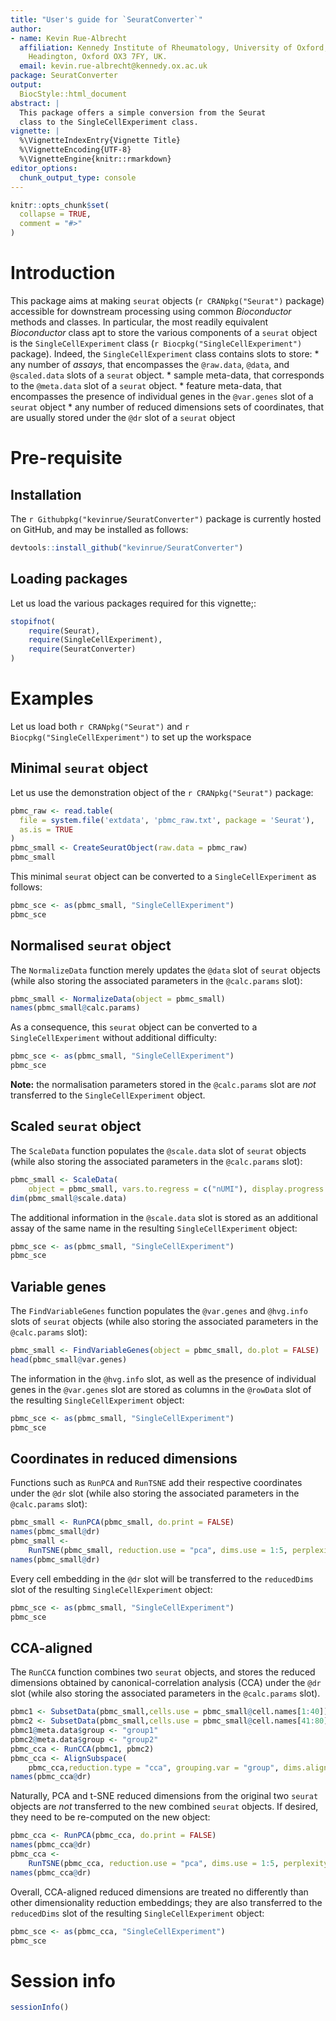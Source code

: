 ```yaml
---
title: "User's guide for `SeuratConverter`"
author:
- name: Kevin Rue-Albrecht
  affiliation: Kennedy Institute of Rheumatology, University of Oxford,
    Headington, Oxford OX3 7FY, UK.
  email: kevin.rue-albrecht@kennedy.ox.ac.uk
package: SeuratConverter
output:
  BiocStyle::html_document
abstract: |
  This package offers a simple conversion from the Seurat
  class to the SingleCellExperiment class.
vignette: |
  %\VignetteIndexEntry{Vignette Title}
  %\VignetteEncoding{UTF-8}
  %\VignetteEngine{knitr::rmarkdown}
editor_options: 
  chunk_output_type: console
---
```


```r
knitr::opts_chunk$set(
  collapse = TRUE,
  comment = "#>"
)
```

# Introduction

This package aims at making `seurat` objects (`r CRANpkg("Seurat")` package)
accessible for downstream
processing using common _Bioconductor_ methods and classes.
In particular, the most readily equivalent _Bioconductor_ class apt
to store the various components of a `seurat` object is the
`SingleCellExperiment` class (`r Biocpkg("SingleCellExperiment")` package).
Indeed, the `SingleCellExperiment` class contains slots to store:
* any number of _assays_, that encompasses the `@raw.data`, `@data`, and
    `@scaled.data` slots of a `seurat` object.
* sample meta-data, that corresponds to the `@meta.data` slot of a `seurat`
    object.
* feature meta-data, that encompasses the presence of individual genes in the
    `@var.genes` slot of a `seurat` object
* any number of reduced dimensions sets of coordinates, that are usually
    stored under the `@dr` slot of a `seurat` object

# Pre-requisite

## Installation

The `r Githubpkg("kevinrue/SeuratConverter")` package is currently hosted
on GitHub, and may be installed as follows:

```r
devtools::install_github("kevinrue/SeuratConverter")
```

## Loading packages

Let us load the various packages required for this vignette;:

```r
stopifnot(
    require(Seurat),
    require(SingleCellExperiment),
    require(SeuratConverter)
)
```

# Examples

Let us load both `r CRANpkg("Seurat")` and `r Biocpkg("SingleCellExperiment")`
to set up the workspace

## Minimal `seurat` object

Let us use the demonstration object of the `r CRANpkg("Seurat")` package:

```r
pbmc_raw <- read.table(
  file = system.file('extdata', 'pbmc_raw.txt', package = 'Seurat'),
  as.is = TRUE
)
pbmc_small <- CreateSeuratObject(raw.data = pbmc_raw)
pbmc_small
```

This minimal `seurat` object can be converted to a `SingleCellExperiment`
as follows:

```r
pbmc_sce <- as(pbmc_small, "SingleCellExperiment")
pbmc_sce
```

## Normalised `seurat` object

The `NormalizeData` function merely updates the `@data` slot of `seurat`
objects (while also storing the associated parameters in
the `@calc.params` slot):

```r
pbmc_small <- NormalizeData(object = pbmc_small)
names(pbmc_small@calc.params)
```

As a consequence, this `seurat` object can be converted to a
`SingleCellExperiment` without additional difficulty:

```r
pbmc_sce <- as(pbmc_small, "SingleCellExperiment")
pbmc_sce
```

**Note:** the normalisation parameters stored in the `@calc.params` slot
are _not_ transferred to the `SingleCellExperiment` object.

## Scaled `seurat` object

The `ScaleData` function populates the `@scale.data` slot of `seurat`
objects (while also storing the associated parameters in
the `@calc.params` slot):

```r
pbmc_small <- ScaleData(
    object = pbmc_small, vars.to.regress = c("nUMI"), display.progress = FALSE)
dim(pbmc_small@scale.data)
```

The additional information in the `@scale.data` slot is stored as an additional
assay of the same name in the resulting `SingleCellExperiment` object:

```r
pbmc_sce <- as(pbmc_small, "SingleCellExperiment")
pbmc_sce
```

## Variable genes

The `FindVariableGenes` function populates the `@var.genes` and `@hvg.info`
slots of `seurat` objects (while also storing the associated parameters in
the `@calc.params` slot):

```r
pbmc_small <- FindVariableGenes(object = pbmc_small, do.plot = FALSE)
head(pbmc_small@var.genes)
```

The information in the `@hvg.info` slot, as well as the presence of individual
genes in the `@var.genes` slot are stored as columns
in the `@rowData` slot of the resulting `SingleCellExperiment` object:

```r
pbmc_sce <- as(pbmc_small, "SingleCellExperiment")
pbmc_sce
```

## Coordinates in reduced dimensions

Functions such as `RunPCA` and `RunTSNE` add their respective coordinates
under the `@dr` slot (while also storing the associated parameters in
the `@calc.params` slot):

```r
pbmc_small <- RunPCA(pbmc_small, do.print = FALSE)
names(pbmc_small@dr)
pbmc_small <-
    RunTSNE(pbmc_small, reduction.use = "pca", dims.use = 1:5, perplexity=10)
names(pbmc_small@dr)
```

Every cell embedding in the `@dr` slot will be transferred to the
`reducedDims` slot of the resulting `SingleCellExperiment` object:

```r
pbmc_sce <- as(pbmc_small, "SingleCellExperiment")
pbmc_sce
```

## CCA-aligned

The `RunCCA` function combines two `seurat` objects, and stores
the reduced dimensions obtained by canonical-correlation analysis (CCA)
under the `@dr` slot (while also storing the associated parameters in
the `@calc.params` slot).

```r
pbmc1 <- SubsetData(pbmc_small,cells.use = pbmc_small@cell.names[1:40])
pbmc2 <- SubsetData(pbmc_small,cells.use = pbmc_small@cell.names[41:80])
pbmc1@meta.data$group <- "group1"
pbmc2@meta.data$group <- "group2"
pbmc_cca <- RunCCA(pbmc1, pbmc2)
pbmc_cca <- AlignSubspace(
    pbmc_cca,reduction.type = "cca", grouping.var = "group", dims.align = 1:2)
names(pbmc_cca@dr)
```

Naturally, PCA and t-SNE reduced dimensions from the original two `seurat`
objects are _not_ transferred to the new combined `seurat` objects.
If desired, they need to be re-computed on the new object:

```r
pbmc_cca <- RunPCA(pbmc_cca, do.print = FALSE)
names(pbmc_cca@dr)
pbmc_cca <-
    RunTSNE(pbmc_cca, reduction.use = "pca", dims.use = 1:5, perplexity=10)
names(pbmc_cca@dr)
```

Overall, CCA-aligned reduced dimensions are treated no differently than
other dimensionality reduction embeddings; they are also transferred to
the `reducedDims` slot of the resulting `SingleCellExperiment` object:

```r
pbmc_sce <- as(pbmc_cca, "SingleCellExperiment")
pbmc_sce
```

# Session info {.unnumbered}

```r
sessionInfo()
```
